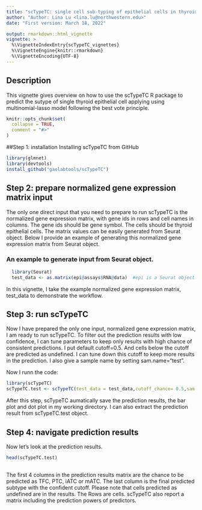 ```yaml
---
title: "scTypeTC: single cell sub-typing of epithelial cells in thyroid cancer with glmnet-lasso model"
author: "Author: Lina Lu <lina.lu@northwestern.edu>"
date: "First version: March 18, 2022"

output: rmarkdown::html_vignette
vignette: >
  %\VignetteIndexEntry{scTypeTC_vignettes}
  %\VignetteEngine{knitr::rmarkdown}
  %\VignetteEncoding{UTF-8}
---
```

## Description
This vignette gives overview on how to use the scTypeTC R package to predict the sutype of single thyroid epithelial cell applying using multinomial-lasso model following the best vote principle.

```r
knitr::opts_chunk$set(
  collapse = TRUE,
  comment = "#>"
)
```

##Step 1: installation
Installing scTypeTC from GitHub
```r
library(glmnet)
library(devtools)
install_github("gaolabtools/scTypeTC")
```
## Step 2: prepare normalized gene expression matrix input
The only one direct input that you need to prepare to run scTypeTC is the normalized gene expression matrix, with gene ids in rows and cell names in columns. The gene ids should be gene symbol. The cells should be thyroid epithelial cells. The matrix values can be easily generated from Seurat object. Below I provide an example of generating this normalized gene expression matrix from Seurat object.

### An example to generate input from Seurat object.
```r
  library(Seurat)
  test_data <- as.matrix(epi@assays$RNA@data)  #epi is a Seurat object of the thyroid epithelial cells
```

In this vignette, I take the example normalized gene expression matrix, test_data to demonstrate the workflow.

## Step 3: run scTypeTC
Now I have prepared the only one input, normalized gene expression matrix, I am ready to run scTypeTC. To filter out the prediction results with low confidence, I can tune parameters to keep only results with high chance of consistent predictions.  I put default cutoff=0.5. And cells below the cutoff are predicted as undefined. I can tune down this cutoff to keep more results in the prediction. I also give a sample name by setting sam.name="test". 

Now I runn the code:

```r
library(scTypeTC)
scTypeTC.test <- scTypeTC(test_data = test_data,cutoff_chance= 0.5,sam.name="test")
```

After this step, scTypeTC aumatically save the prediction results, the bar plot and dot plot in my working directory.  I can also extract the prediction result from scTypeTC.test object.


## Step 4: navigate prediction results

Now let's look at the prediction results.

```r
head(scTypeTC.test)
     
```
The first 4 columns in the prediction results matrix are the chance to be predicted as TFC, PTC, iATC or mATC. The last column is the final predicted subtype with the confident cutoff. Please note that cells predicted as undefined are in the results. The Rows are cells.
scTypeTC also report a matrix including the prediction powers of predictors.

